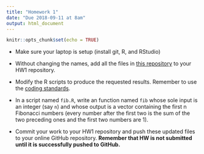 ```yaml
---
title: "Homework 1"
date: "Due 2018-09-11 at 8am"
output: html_document
---
```


```r
knitr::opts_chunk$set(echo = TRUE)
```

+ Make sure your laptop is setup (install git, R, and RStudio)

+ Without changing the names, add all the files in [this
repository](https://github.com/byu-stat-223/stat223-hw1) to your HW1 repository.

+ Modify the R scripts to produce the requested results.  Remember to use the
[coding standards](coding-standards.html).

+ In a script named `fib.R`, write an function named `fib` whose sole input is an
integer (say `n`) and whose output is a vector containing the first n Fibonacci
numbers (every number after the first two is the sum of the two preceding ones
and the first two numbers are 1).

+ Commit your work to your HW1 repository and push these updated files to
your online GitHub repository. **Remember that HW is not submitted until it is
successfully pushed to GitHub.**


